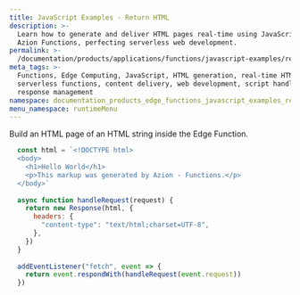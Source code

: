 ```yaml
---
title: JavaScript Examples - Return HTML
description: >-
  Learn how to generate and deliver HTML pages real-time using JavaScript with
  Azion Functions, perfecting serverless web development.
permalink: >-
  /documentation/products/applications/functions/javascript-examples/return-html/
meta_tags: >-
  Functions, Edge Computing, JavaScript, HTML generation, real-time HTML,
  serverless functions, content delivery, web development, script handlinge
  response management
namespace: documentation_products_edge_functions_javascript_examples_return_html
menu_namespace: runtimeMenu
---
```


Build an HTML page of an HTML string inside the Edge Function.

```js
  const html = `<!DOCTYPE html>
  <body>
    <h1>Hello World</h1>
    <p>This markup was generated by Azion - Functions.</p>
  </body>`
  
  async function handleRequest(request) {
    return new Response(html, {
      headers: {
        "content-type": "text/html;charset=UTF-8",
      },
    })
  }
  
  addEventListener("fetch", event => {
    return event.respondWith(handleRequest(event.request))
  })
```




